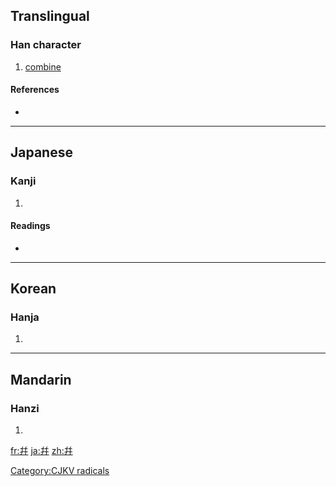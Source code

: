 {{also|並|幵|井}}
==Translingual==

===Han character===
{{Han char|rn=51|rad=干|as=05|sn=8|four=|canj=卜十卜十 (YJYJ)}}

# [[combine]]

====References====
* {{Han ref|kx=0340.070|dkj=09175|hdz=10408.060|uh=5E77|ud=24183}}

----

==Japanese==

===Kanji===
{{ja-kanji|grade=|rs=干05}}

# {{defn|Japanese}}

====Readings====
* {{ja-readings|on=[[へい]] (hei), [[ひょう]] (hyō)|kun=[[あわせる]] (awaseru), [[ならぶ]] (narabu)}}

----

==Korean==

===Hanja===
{{ko-hanja|hangeul=[[병]]|eumhun=[[어우르다|어우를]]|rv=byeong|mr=byŏng|y=byeong}}

# {{defn|Korean}}

[[Category:CJKV radicals]]

----

==Mandarin==

===Hanzi===
{{cmn-hanzi|pin=[[bīng]] ([[bing1]]), [[bìng]] ([[bing4]])|wg=ping<sup>1</sup>, ping<sup>4</sup>}}

# {{defn|Mandarin}}

[[fr:幷]]
[[ja:幷]]
[[zh:幷]]